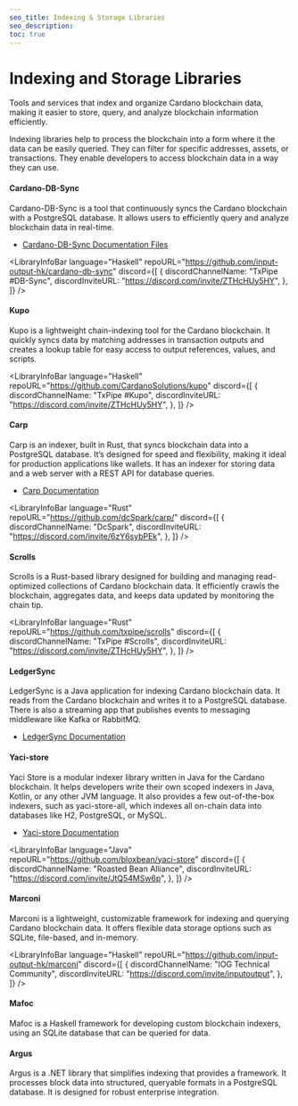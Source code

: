 ```yaml
---
seo_title: Indexing & Storage Libraries
seo_description:
toc: true
---
```



# Indexing and Storage Libraries

Tools and services that index and organize Cardano blockchain data, making it easier to store, query, and analyze blockchain information efficiently.

Indexing libraries help to process the blockchain into a form where it the data can be easily queried. They can filter for specific addresses, assets, or transactions. They enable developers to access blockchain data in a way they can use.

#### Cardano-DB-Sync

Cardano-DB-Sync is a tool that continuously syncs the Cardano blockchain with a PostgreSQL database. It allows users to efficiently query and analyze blockchain data in real-time.

- [Cardano-DB-Sync Documentation Files](https://github.com/IntersectMBO/cardano-db-sync/tree/master/doc)

<LibraryInfoBar
  language="Haskell"
  repoURL="https://github.com/input-output-hk/cardano-db-sync"
  discord={[
    {
      discordChannelName: "TxPipe #DB-Sync",
      discordInviteURL: "https://discord.com/invite/ZTHcHUy5HY",
    },
  ]}
/>

#### Kupo

Kupo is a lightweight chain-indexing tool for the Cardano blockchain. It quickly syncs data by matching addresses in transaction outputs and creates a lookup table for easy access to output references, values, and scripts.

<LibraryInfoBar
  language="Haskell"
  repoURL="https://github.com/CardanoSolutions/kupo"
  discord={[
    {
      discordChannelName: "TxPipe #Kupo",
      discordInviteURL: "https://discord.com/invite/ZTHcHUy5HY",
    },
  ]}
/>

#### Carp

Carp is an indexer, built in Rust, that syncs blockchain data into a PostgreSQL database. It’s designed for speed and flexibility, making it ideal for production applications like wallets. It has an indexer for storing data and a web server with a REST API for database queries.

- [Carp Documentation](https://dcspark.github.io/carp/docs/intro/)

<LibraryInfoBar
  language="Rust"
  repoURL="https://github.com/dcSpark/carp/"
  discord={[
    {
      discordChannelName: "DcSpark",
      discordInviteURL: "https://discord.com/invite/6zY6sybPEk",
    },
  ]}
/>

#### Scrolls

Scrolls is a Rust-based library designed for building and managing read-optimized collections of Cardano blockchain data. It efficiently crawls the blockchain, aggregates data, and keeps data updated by monitoring the chain tip.

<LibraryInfoBar
  language="Rust"
  repoURL="https://github.com/txpipe/scrolls"
  discord={[
    {
      discordChannelName: "TxPipe #Scrolls",
      discordInviteURL: "https://discord.com/invite/ZTHcHUy5HY",
    },
  ]}
/>

#### LedgerSync

LedgerSync is a Java application for indexing Cardano blockchain data. It reads from the Cardano blockchain and writes it to a PostgreSQL database. There is also a streaming app that publishes events to messaging middleware like Kafka or RabbitMQ.

- [LedgerSync Documentation](https://cardano-foundation.github.io/cf-ledger-sync)

<LibraryInfoBar
  language="Java"
  repoURL="https://github.com/cardano-foundation/cf-ledger-sync"
/>

#### Yaci-store

Yaci Store is a modular indexer library written in Java for the Cardano blockchain. It helps developers write their own scoped indexers in Java, Kotlin, or any other JVM language. It also provides a few out-of-the-box indexers, such as yaci-store-all, which indexes all on-chain data into databases like H2, PostgreSQL, or MySQL.

- [Yaci-store Documentation](https://store.yaci.xyz/)

<LibraryInfoBar
  language="Java"
  repoURL="https://github.com/bloxbean/yaci-store"
  discord={[
    {
      discordChannelName: "Roasted Bean Alliance",
      discordInviteURL: "https://discord.com/invite/JtQ54MSw6p",
    },
  ]}
/>

#### Marconi

Marconi is a lightweight, customizable framework for indexing and querying Cardano blockchain data. It offers flexible data storage options such as SQLite, file-based, and in-memory.

<LibraryInfoBar
  language="Haskell"
  repoURL="https://github.com/input-output-hk/marconi"
  discord={[
    {
      discordChannelName: "IOG Technical Community",
      discordInviteURL: "https://discord.com/invite/inputoutput",
    },
  ]}
/>

#### Mafoc

Mafoc is a Haskell framework for developing custom blockchain indexers, using an SQLite database that can be queried for data.

<LibraryInfoBar
  language="Haskell"
  repoURL="https://github.com/eyeinsky/mafoc"
/>

#### Argus

Argus is a .NET library that simplifies indexing that provides a framework. It processes block data into structured, queryable formats in a PostgreSQL database. It is designed for robust enterprise integration.

<LibraryInfoBar language="C#" repoURL="https://github.com/SAIB-Inc/Argus" />